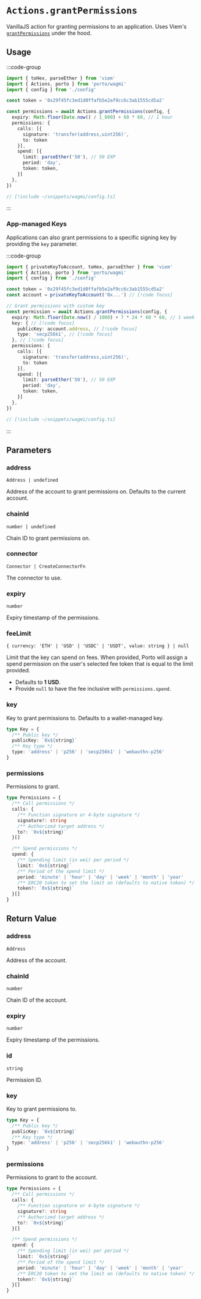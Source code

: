 # `Actions.grantPermissions`

VanillaJS action for granting permissions to an application. Uses Viem's [`grantPermissions`](/sdk/viem/WalletActions/grantPermissions) under the hood.

## Usage

:::code-group

```ts twoslash [example.ts]
import { toHex, parseEther } from 'viem'
import { Actions, porto } from 'porto/wagmi'
import { config } from './config'

const token = '0x29f45fc3ed1d0ffafb5e2af9cc6c3ab1555cd5a2'

const permissions = await Actions.grantPermissions(config, {
  expiry: Math.floor(Date.now() / 1_000) + 60 * 60, // 1 hour
  permissions: {
    calls: [{
      signature: 'transfer(address,uint256)',
      to: token
    }],
    spend: [{
      limit: parseEther('50'), // 50 EXP
      period: 'day',
      token: token,
    }]
  },
})
```

```ts twoslash [config.ts] filename="config.ts"
// [!include ~/snippets/wagmi/config.ts]
```

:::

### App-managed Keys

Applications can also grant permissions to a specific signing key by providing the `key` parameter.

:::code-group

```ts twoslash [example.ts]
import { privateKeyToAccount, toHex, parseEther } from 'viem'
import { Actions, porto } from 'porto/wagmi'
import { config } from './config'

const token = '0x29f45fc3ed1d0ffafb5e2af9cc6c3ab1555cd5a2'
const account = privateKeyToAccount('0x...') // [!code focus]

// Grant permissions with custom key
const permission = await Actions.grantPermissions(config, {
  expiry: Math.floor(Date.now() / 1000) + 7 * 24 * 60 * 60, // 1 week
  key: { // [!code focus]
    publicKey: account.address, // [!code focus]
    type: 'secp256k1', // [!code focus]
  }, // [!code focus]
  permissions: {
    calls: [{
      signature: 'transfer(address,uint256)',
      to: token
    }],
    spend: [{
      limit: parseEther('50'), // 50 EXP
      period: 'day',
      token: token,
    }]
  },
})
```

```ts twoslash [config.ts] filename="config.ts"
// [!include ~/snippets/wagmi/config.ts]
```

:::

## Parameters

### address

`Address | undefined`

Address of the account to grant permissions on. Defaults to the current account.

### chainId

`number | undefined`

Chain ID to grant permissions on.

### connector

`Connector | CreateConnectorFn`

The connector to use.

### expiry

`number`

Expiry timestamp of the permissions.

### feeLimit

`{ currency: 'ETH' | 'USD' | 'USDC' | 'USDT', value: string } | null`

Limit that the key can spend on fees. When provided,
Porto will assign a spend permission on the user's
selected fee token that is equal to the limit provided.

- Defaults to **1 USD**.
- Provide `null` to have the fee inclusive with `permissions.spend`.

### key

Key to grant permissions to. Defaults to a wallet-managed key.

```ts
type Key = {
  /** Public key */
  publicKey: `0x${string}`
  /** Key type */
  type: 'address' | 'p256' | 'secp256k1' | 'webauthn-p256'
}
```

### permissions

Permissions to grant.

```ts
type Permissions = {
  /** Call permissions */
  calls: {
    /** Function signature or 4-byte signature */
    signature?: string
    /** Authorized target address */
    to?: `0x${string}`
  }[]

  /** Spend permissions */
  spend: {
    /** Spending limit (in wei) per period */
    limit: `0x${string}`
    /** Period of the spend limit */
    period: 'minute' | 'hour' | 'day' | 'week' | 'month' | 'year'
    /** ERC20 token to set the limit on (defaults to native token) */
    token?: `0x${string}`
  }[]
}
```

## Return Value

### address

`Address`

Address of the account.

### chainId

`number`

Chain ID of the account.

### expiry

`number`

Expiry timestamp of the permissions.

### id

`string`

Permission ID.

### key

Key to grant permissions to.

```ts
type Key = {
  /** Public key */
  publicKey: `0x${string}`
  /** Key type */
  type: 'address' | 'p256' | 'secp256k1' | 'webauthn-p256'
}
```

### permissions

Permissions to grant to the account.

```ts
type Permissions = {
  /** Call permissions */
  calls: {
    /** Function signature or 4-byte signature */
    signature?: string
    /** Authorized target address */
    to?: `0x${string}`
  }[]

  /** Spend permissions */
  spend: {
    /** Spending limit (in wei) per period */
    limit: `0x${string}`
    /** Period of the spend limit */
    period: 'minute' | 'hour' | 'day' | 'week' | 'month' | 'year'
    /** ERC20 token to set the limit on (defaults to native token) */
    token?: `0x${string}`
  }[]
}
```
